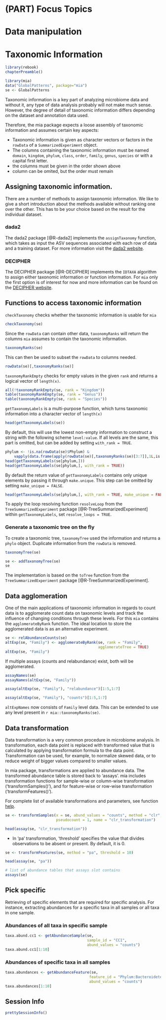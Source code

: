 # (PART) Focus Topics {-}

# Data manipulation {#manipulation}

# Taxonomic Information {#taxonomic-information}

```r
library(rebook)
chapterPreamble()
```

```r
library(mia)
data("GlobalPatterns", package="mia")
se <- GlobalPatterns 
```

Taxonomic information is a key part of analyzing microbiome data and without
it, any type of data analysis probably will not make much sense. However,
the degree of detail of taxonomic information differs depending on the dataset
and annotation data used.

Therefore, the mia package expects a loose assembly of taxonomic information
and assumes certain key aspects:

* Taxonomic information is given as character vectors or factors in the 
`rowData` of a `SummarizedExperiment` object.
* The columns containing the taxonomic information must be named `domain`,
`kingdom`, `phylum`, `class`, `order`, `family`, `genus`, `species` or with
a capital first letter.
* the columns must be given in the order shown above
* column can be omited, but the order must remain

## Assigning taxonomic information.

There are a number of methods to assign taxonomic information. We like to give
a short introduction about the methods available without ranking one over the 
other. This has to be your choice based on the result for the individual 
dataset.

### dada2

The dada2 package [@R-dada2] implements the `assignTaxonomy` function, which 
takes as input the ASV sequences associated with each row of data and a training
dataset. For more information visit the 
[dada2 website](https://benjjneb.github.io/dada2/assign.html).

### DECIPHER

The DECIPHER package [@R-DECIPHER] implements the `IDTAXA` algorithm to assign
either taxonomic information or function information. For `mia`
only the first option is of interest for now and more information can be
found on the [DECIPHER website](http://www2.decipher.codes/Classification.html).

## Functions to access taxonomic information

`checkTaxonomy` checks whether the taxonomic information is usable for `mia`

```r
checkTaxonomy(se)
```

Since the `rowData` can contain other data, `taxonomyRanks` will return the 
columns `mia` assumes to contain the taxonomic information.

```r
taxonomyRanks(se)
```

This can then be used to subset the `rowData` to columns needed.

```r
rowData(se)[,taxonomyRanks(se)]
```

`taxonomyRankEmpty` checks for empty values in the given `rank` and returns a 
logical vector of `length(x)`.

```r
all(!taxonomyRankEmpty(se, rank = "Kingdom"))
table(taxonomyRankEmpty(se, rank = "Genus"))
table(taxonomyRankEmpty(se, rank = "Species"))
```

`getTaxonomyLabels` is a multi-purpose function, which turns taxonomic
information into a character vector of `length(x)`

```r
head(getTaxonomyLabels(se))
```

By default, this will use the lowest non-empty information to construct a
string with the following scheme `level:value`. If all levels are the same,
this part is omitted, but can be added by setting `with_rank = TRUE`.

```r
phylum <- !is.na(rowData(se)$Phylum) & 
    vapply(data.frame(apply(rowData(se)[,taxonomyRanks(se)[3:7]],1L,is.na)),all,logical(1))
head(getTaxonomyLabels(se[phylum,]))
head(getTaxonomyLabels(se[phylum,], with_rank = TRUE))
```

By default the return value of `getTaxonomyLabels` contains only unique elements
by passing it through `make.unique`. This step can be omitted by setting 
`make_unique = FALSE`.

```r
head(getTaxonomyLabels(se[phylum,], with_rank = TRUE, make_unique = FALSE))
```

To apply the loop resolving function `resolveLoop` from the
`TreeSummarizedExperiment` package [@R-TreeSummarizedExperiment] within
`getTaxonomyLabels`, set `resolve_loops = TRUE`.

### Generate a taxonomic tree on the fly

To create a taxonomic tree, `taxonomyTree` used the information and returns a
`phylo` object. Duplicate information from the `rowData` is removed.

```r
taxonomyTree(se)
```

```r
se <- addTaxonomyTree(se)
se
```

The implementation is based on the `toTree` function from the
`TreeSummarizedExperiment` package [@R-TreeSummarizedExperiment].

## Data agglomeration {#data-agglomeration}

One of the main applications of taxonomic information in regards to count data
is to agglomerate count data on taxonomic levels and track the influence of 
changing conditions through these levels. For this `mia` contains the
`agglomerateByRank` function. The ideal location to store the agglomerated data
is as an alternative experiment.

```r
se <- relAbundanceCounts(se)
altExp(se, "Family") <- agglomerateByRank(se, rank = "Family",
                                          agglomerateTree = TRUE)
altExp(se, "Family")
```

If multiple assays (counts and relabundance) exist, both will be agglomerated.

```r
assayNames(se)
assayNames(altExp(se, "Family"))
```

```r
assay(altExp(se, "Family"), "relabundance")[1:5,1:7]
```
  
```r
assay(altExp(se, "Family"), "counts")[1:5,1:7]
```

`altExpNames` now consists of `Family` level data. This can be extended to use 
any level present in `r mia::taxonomyRanks(se)`.   

## Data transformation

Data transformation is a very common procedure in microbiome analysis. 
In transformation, each data point is replaced with transformed value that is 
calculated by applying transformation formula to the data point. Transformation 
can be used, for example, to normalize skewed data, or to reduce weight of bigger 
values compared to smaller values. 

In mia package, transformations are applied to abundance data. The transformed 
abundance table is stored back to 'assays'. mia includes transformation 
functions for sample-wise or column-wise transformation ('transformSamples()'), 
and for feature-wise or row-wise transformation ('transformFeatures()'). 

For complete list of available transformations and parameters, see function 
[help](https://microbiome.github.io/mia/reference/transformCounts.html).

```r
se <- transformSamples(x = se, abund_values = "counts", method = "clr", 
                       pseudocount = 1, name = "clr_transformation")

head(assay(se, "clr_transformation"))
```

-   In 'pa' transformation, 'threshold' specifies the value that divides observations to
be absent or present. By default, it is 0.

```r
se <- transformFeatures(se, method = "pa", threshold = 10)

head(assay(se, "pa"))
```

```r
# list of abundance tables that assays slot contains
assays(se)
```

## Pick specific  

Retrieving of specific elements that are required for specific analysis. For
instance, extracting abundances for a specific taxa in all samples or all taxa 
in one sample.  

### Abundances of all taxa in specific sample 
```r
taxa.abund.cc1 <- getAbundanceSample(se, 
                                     sample_id = "CC1",
                                     abund_values = "counts")
taxa.abund.cc1[1:10]
```

### Abundances of specific taxa in all samples   

```r
taxa.abundances <- getAbundanceFeature(se, 
                                      feature_id = "Phylum:Bacteroidetes",
                                      abund_values = "counts")
taxa.abundances[1:10]
```


## Session Info {-}

```r
prettySessionInfo()
```
